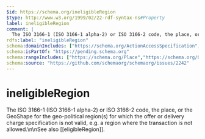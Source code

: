```yaml
---
$id: https://schema.org/ineligibleRegion
$type: http://www.w3.org/1999/02/22-rdf-syntax-ns#Property
label: ineligibleRegion
comment: |
  The ISO 3166-1 (ISO 3166-1 alpha-2) or ISO 3166-2 code, the place, or the GeoShape for the geo-political region(s) for which the offer or delivery charge specification is not valid, e.g. a region where the transaction is not allowed.\n\nSee also [[eligibleRegion]].
rdfs:label: "ineligibleRegion"
schema:domainIncludes: ["https://schema.org/ActionAccessSpecification","https://schema.org/Demand","https://schema.org/Offer","https://schema.org/DeliveryChargeSpecification","https://schema.org/MediaObject"]
schema:isPartOf: "https://pending.schema.org"
schema:rangeIncludes: ["https://schema.org/Place","https://schema.org/GeoShape","https://schema.org/Text"]
schema:source: "https://github.com/schemaorg/schemaorg/issues/2242"
---
```


# ineligibleRegion

The ISO 3166-1 (ISO 3166-1 alpha-2) or ISO 3166-2 code, the place, or the GeoShape for the geo-political region(s) for which the offer or delivery charge specification is not valid, e.g. a region where the transaction is not allowed.\n\nSee also [[eligibleRegion]].

